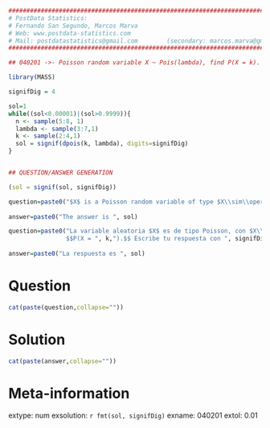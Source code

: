
```r

################################################################################
# PostData Statistics: 
# Fernando San Segundo, Marcos Marva
# Web: www.postdata-statistics.com
# Mail: postdatastatistics@gmail.com        (secondary: marcos.marva@gmail.es)
################################################################################

## 040201 ->- Poisson random variable X ~ Pois(lambda), find P(X = k).
```


```r
library(MASS)

signifDig = 4

sol=1
while((sol<0.00001)|(sol>0.9999)){
  n <- sample(5:8, 1)
  lambda <- sample(3:7,1)
  k <- sample(2:4,1)
  sol = signif(dpois(k, lambda), digits=signifDig)
}


## QUESTION/ANSWER GENERATION

(sol = signif(sol, signifDig))

```


```r
question=paste0("$X$ is a Poisson random variable of type $X\\sim\\operatorname{Pois}(\\lambda = ", lambda, ")$. Find the probability $$P( X = ", k,").$$ Use  ", signifDig, " significant digits in your answer.")
  
answer=paste0("The answer is ", sol)

```


```r
question=paste0("La variable aleatoria $X$ es de tipo Poisson, con $X\\sim\\operatorname{Pois}(\\lambda = ", lambda, ")$. Calcula la probabilidad 
                $$P(X = ", k,").$$ Escribe tu respuesta con ", signifDig, " cifras significativas." )
  
answer=paste0("La respuesta es ", sol)

```


Question
========

```r
cat(paste(question,collapse=""))
```


Solution
=========

```r
cat(paste(answer,collapse=""))
```

Meta-information
================
extype: num
exsolution: `r fmt(sol, signifDig)`
exname: 040201
extol: 0.01


